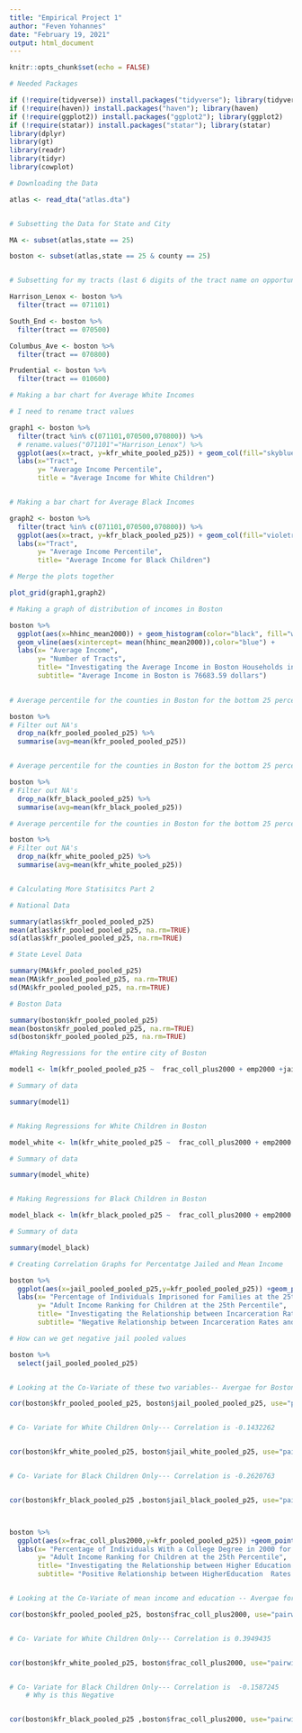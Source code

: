 ```yaml
---
title: "Empirical Project 1"
author: "Feven Yohannes"
date: "February 19, 2021"
output: html_document
---
```


```r
knitr::opts_chunk$set(echo = FALSE)

# Needed Packages

if (!require(tidyverse)) install.packages("tidyverse"); library(tidyverse)
if (!require(haven)) install.packages("haven"); library(haven)
if (!require(ggplot2)) install.packages("ggplot2"); library(ggplot2)
if (!require(statar)) install.packages("statar"); library(statar)
library(dplyr)
library(gt)
library(readr)
library(tidyr)
library(cowplot)

```


```r

# Downloading the Data 

atlas <- read_dta("atlas.dta")


# Subsetting the Data for State and City

MA <- subset(atlas,state == 25)

boston <- subset(atlas,state == 25 & county == 25)


# Subsetting for my tracts (last 6 digits of the tract name on opportunity atlas)

Harrison_Lenox <- boston %>%
  filter(tract == 071101)

South_End <- boston %>%
  filter(tract == 070500)

Columbus_Ave <- boston %>%
  filter(tract == 070800)

Prudential <- boston %>%
  filter(tract == 010600)


```


```r

# Making a bar chart for Average White Incomes

# I need to rename tract values 

graph1 <- boston %>%
  filter(tract %in% c(071101,070500,070800)) %>%
  # rename.values("071101"="Harrison_Lenox") %>%
  ggplot(aes(x=tract, y=kfr_white_pooled_p25)) + geom_col(fill="skyblue2") +
  labs(x="Tract", 
       y= "Average Income Percentile",
       title = "Average Income for White Children")


# Making a bar chart for Average Black Incomes

graph2 <- boston %>%
  filter(tract %in% c(071101,070500,070800)) %>%
  ggplot(aes(x=tract, y=kfr_black_pooled_p25)) + geom_col(fill="violetred") +
  labs(x="Tract", 
       y= "Average Income Percentile",
       title= "Average Income for Black Children")

# Merge the plots together

plot_grid(graph1,graph2)

```
```r

# Making a graph of distribution of incomes in Boston

boston %>%
  ggplot(aes(x=hhinc_mean2000)) + geom_histogram(color="black", fill="white") +
  geom_vline(aes(xintercept= mean(hhinc_mean2000)),color="blue") +
  labs(x= "Average Income",
       y= "Number of Tracts",
       title= "Investigating the Average Income in Boston Households in 2000",
       subtitle= "Average Income in Boston is 76683.59 dollars")
  


```





```r

# Average percentile for the counties in Boston for the bottom 25 percentile is 43.2 percent

boston %>%
# Filter out NA's 
  drop_na(kfr_pooled_pooled_p25) %>%
  summarise(avg=mean(kfr_pooled_pooled_p25))


# Average percentile for the counties in Boston for the bottom 25 percentile BLACK CHILDREN is 38.14 percent 

boston %>%
# Filter out NA's 
  drop_na(kfr_black_pooled_p25) %>%
  summarise(avg=mean(kfr_black_pooled_p25))

# Average percentile for the counties in Boston for the bottom 25 percentile WHITE CHILDREN is 49.69 percent

boston %>%
# Filter out NA's 
  drop_na(kfr_white_pooled_p25) %>%
  summarise(avg=mean(kfr_white_pooled_p25))



```


```r

# Calculating More Statisitcs Part 2

# National Data

summary(atlas$kfr_pooled_pooled_p25)
mean(atlas$kfr_pooled_pooled_p25, na.rm=TRUE)
sd(atlas$kfr_pooled_pooled_p25, na.rm=TRUE)

# State Level Data

summary(MA$kfr_pooled_pooled_p25)
mean(MA$kfr_pooled_pooled_p25, na.rm=TRUE)
sd(MA$kfr_pooled_pooled_p25, na.rm=TRUE)

# Boston Data

summary(boston$kfr_pooled_pooled_p25)
mean(boston$kfr_pooled_pooled_p25, na.rm=TRUE)
sd(boston$kfr_pooled_pooled_p25, na.rm=TRUE)
```

```r

#Making Regressions for the entire city of Boston 

model1 <- lm(kfr_pooled_pooled_p25 ~  frac_coll_plus2000 + emp2000 +jail_pooled_pooled_p25, data= boston)

# Summary of data

summary(model1)


# Making Regressions for White Children in Boston 

model_white <- lm(kfr_white_pooled_p25 ~  frac_coll_plus2000 + emp2000 +jail_pooled_pooled_p25, data= boston)

# Summary of data

summary(model_white)


# Making Regressions for Black Children in Boston 

model_black <- lm(kfr_black_pooled_p25 ~  frac_coll_plus2000 + emp2000 +jail_pooled_pooled_p25, data= boston)

# Summary of data

summary(model_black)

```
```r


# Creating Correlation Graphs for Percentatge Jailed and Mean Income 

boston %>%
  ggplot(aes(x=jail_pooled_pooled_p25,y=kfr_pooled_pooled_p25)) +geom_point() +geom_smooth(method="lm") +
  labs(x= "Percentage of Individuals Imprisoned for Families at the 25th Percentile",
       y= "Adult Income Ranking for Children at the 25th Percentile",
       title= "Investigating the Relationship between Incarceration Rates and Average Income in Boston",
       subtitle= "Negative Relationship between Incarceration Rates and Upward Mobility")

# How can we get negative jail pooled values

boston %>%
  select(jail_pooled_pooled_p25)


# Looking at the Co-Variate of these two variables-- Avergae for Boston -- Correlation is -0.1769983

cor(boston$kfr_pooled_pooled_p25, boston$jail_pooled_pooled_p25, use="pairwise.complete.obs")


# Co- Variate for White Children Only--- Correlation is -0.1432262


cor(boston$kfr_white_pooled_p25, boston$jail_white_pooled_p25, use="pairwise.complete.obs")


# Co- Variate for Black Children Only--- Correlation is -0.2620763


cor(boston$kfr_black_pooled_p25 ,boston$jail_black_pooled_p25, use="pairwise.complete.obs")




```
```r

boston %>%
  ggplot(aes(x=frac_coll_plus2000,y=kfr_pooled_pooled_p25)) +geom_point() +geom_smooth(method="lm") +
  labs(x= "Percentage of Individuals With a College Degree in 2000 for Families at the 25th Percentile",
       y= "Adult Income Ranking for Children at the 25th Percentile",
       title= "Investigating the Relationship between Higher Education Rates Rates and Average Income in Boston",
       subtitle= "Positive Relationship between HigherEducation  Rates and Upward Mobility")


# Looking at the Co-Variate of mean income and education -- Avergae for Boston -- Correlation is 0.3119923

cor(boston$kfr_pooled_pooled_p25, boston$frac_coll_plus2000, use="pairwise.complete.obs")


# Co- Variate for White Children Only--- Correlation is 0.3949435


cor(boston$kfr_white_pooled_p25, boston$frac_coll_plus2000, use="pairwise.complete.obs")


# Co- Variate for Black Children Only--- Correlation is  -0.1587245
    # Why is this Negative


cor(boston$kfr_black_pooled_p25 ,boston$frac_coll_plus2000, use="pairwise.complete.obs")




```

